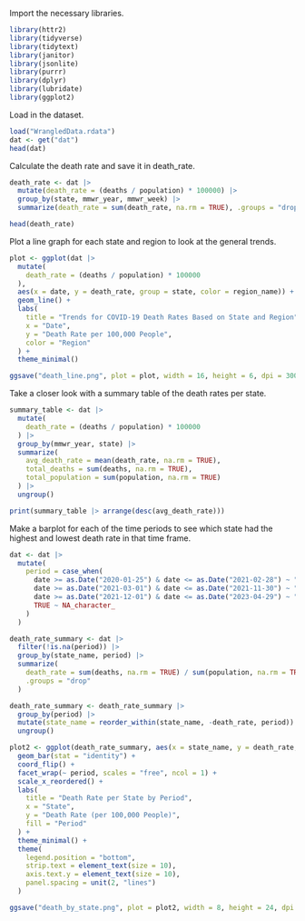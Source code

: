 Import the necessary libraries. 
```r
library(httr2)
library(tidyverse)
library(tidytext)
library(janitor)
library(jsonlite)
library(purrr)
library(dplyr)
library(lubridate)
library(ggplot2)
```

Load in the dataset. 
```r
load("WrangledData.rdata")
dat <- get("dat")
head(dat)
```
Calculate the death rate and save it in death_rate. 
```r
death_rate <- dat |>
  mutate(death_rate = (deaths / population) * 100000) |>
  group_by(state, mmwr_year, mmwr_week) |>
  summarize(death_rate = sum(death_rate, na.rm = TRUE), .groups = "drop")

head(death_rate)
```

Plot a line graph for each state and region to look at the general trends. 
```r
plot <- ggplot(dat |> 
  mutate(
    death_rate = (deaths / population) * 100000
  ), 
  aes(x = date, y = death_rate, group = state, color = region_name)) +
  geom_line() +
  labs(
    title = "Trends for COVID-19 Death Rates Based on State and Region",
    x = "Date", 
    y = "Death Rate per 100,000 People",
    color = "Region"
  ) +
  theme_minimal()

ggsave("death_line.png", plot = plot, width = 16, height = 6, dpi = 300)
```

Take a closer look with a summary table of the death rates per state.
```r
summary_table <- dat |>
  mutate(
    death_rate = (deaths / population) * 100000
  ) |>
  group_by(mmwr_year, state) |>
  summarize(
    avg_death_rate = mean(death_rate, na.rm = TRUE),
    total_deaths = sum(deaths, na.rm = TRUE),
    total_population = sum(population, na.rm = TRUE)
  ) |>
  ungroup()

print(summary_table |> arrange(desc(avg_death_rate)))
```

Make a barplot for each of the time periods to see which state had the highest and lowest death rate in that time frame. 
```r
dat <- dat |>
  mutate(
    period = case_when(
      date >= as.Date("2020-01-25") & date <= as.Date("2021-02-28") ~ "2020-01-25 to 2021-02-28",
      date >= as.Date("2021-03-01") & date <= as.Date("2021-11-30") ~ "2021-03-01 to 2021-11-30",
      date >= as.Date("2021-12-01") & date <= as.Date("2023-04-29") ~ "2021-12-01 to 2023-04-29",
      TRUE ~ NA_character_
    )
  )

death_rate_summary <- dat |>
  filter(!is.na(period)) |>
  group_by(state_name, period) |>
  summarize(
    death_rate = sum(deaths, na.rm = TRUE) / sum(population, na.rm = TRUE) * 100000,
    .groups = "drop"
  )

death_rate_summary <- death_rate_summary |>
  group_by(period) |>
  mutate(state_name = reorder_within(state_name, -death_rate, period)) |>
  ungroup()

plot2 <- ggplot(death_rate_summary, aes(x = state_name, y = death_rate, fill = period)) +
  geom_bar(stat = "identity") +
  coord_flip() +
  facet_wrap(~ period, scales = "free", ncol = 1) +
  scale_x_reordered() +
  labs(
    title = "Death Rate per State by Period",
    x = "State",
    y = "Death Rate (per 100,000 People)",
    fill = "Period"
  ) +
  theme_minimal() +
  theme(
    legend.position = "bottom",
    strip.text = element_text(size = 10),
    axis.text.y = element_text(size = 10),
    panel.spacing = unit(2, "lines")
  )

ggsave("death_by_state.png", plot = plot2, width = 8, height = 24, dpi = 300)
```


